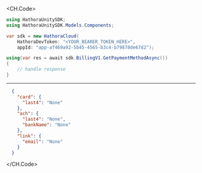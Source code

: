 
<CH.Code>
```csharp GetPaymentMethod.cs
using HathoraUnitySDK;
using HathoraUnitySDK.Models.Components;

var sdk = new HathoraCloud(
    HathoraDevToken: "<YOUR_BEARER_TOKEN_HERE>",
    appId: "app-af469a92-5b45-4565-b3c4-b79878de67d2");

using(var res = await sdk.BillingV1.GetPaymentMethodAsync())
{
    // handle response
}
```
---

```json Example Response
  {
    "card": {
      "last4": "None"
    },
    "ach": {
      "last4": "None",
      "bankName": "None"
    },
    "link": {
      "email": "None"
    }
  }
```
</CH.Code>
